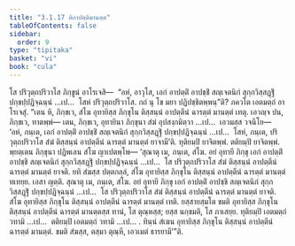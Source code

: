 ```yaml
---
title: "3.1.17 ติกาปตฺติมานตฺต"
tableOfContents: false
sidebar:
  order: 9
type: "tipitaka"
basket: "vi"
book: "cula"
---
```



<DynamicBreadcrumb />

<Division number="128" book="cula">

<Paragraph number="593" book="cula">
โส ปริวุตฺถปริวาโส ภิกฺขูนํ อาโรเจสิ—  “อหํ, อาวุโส, เอกํ อาปตฺติํ อาปชฺชิํ สญฺเจตนิกํ สุกฺกวิสฺสฏฺฐิํ ปกฺขปฺปฏิจฺฉนฺนํ …เป…  โสหํ ปริวุตฺถปริวาโส. กถํ นุ โข มยา ปฏิปชฺชิตพฺพนฺ”ติ? ภควโต เอตมตฺถํ อาโรเจสุํ. “เตน หิ, ภิกฺขเว, สํโฆ อุทายิสฺส ภิกฺขุโน ติสฺสนฺนํ อาปตฺตีนํ ฉารตฺตํ มานตฺตํ เทตุ. เอวญฺจ ปน, ภิกฺขเว, ทาตพฺพํ—
</Paragraph>

<Paragraph number="594" book="cula">
เตน, ภิกฺขเว, อุทายินา ภิกฺขุนา สํฆํ อุปสงฺกมิตฺวา …เป…  เอวมสฺส วจนีโย—  ‘อหํ, ภนฺเต, เอกํ อาปตฺติํ อาปชฺชิํ สญฺเจตนิกํ สุกฺกวิสฺสฏฺฐิํ ปกฺขปฺปฏิจฺฉนฺนํ …เป…  โสหํ, ภนฺเต, ปริวุตฺถปริวาโส สํฆํ ติสฺสนฺนํ อาปตฺตีนํ ฉารตฺตํ มานตฺตํ ยาจามี’ติ. ทุติยมฺปิ ยาจิตพฺพํ. ตติยมฺปิ ยาจิตพฺพํ. พฺยตฺเตน ภิกฺขุนา ปฏิพเลน สํโฆ ญาเปตพฺโพ—
</Paragraph>

</Division>
<Division number="129" book="cula">

<Paragraph number="595" book="cula">
‘สุณาตุ เม, ภนฺเต, สํโฆ. อยํ อุทายี ภิกฺขุ เอกํ อาปตฺติํ อาปชฺชิ สญฺเจตนิกํ สุกฺกวิสฺสฏฺฐิํ ปกฺขปฺปฏิจฺฉนฺนํ …เป…  โส ปริวุตฺถปริวาโส สํฆํ ติสฺสนฺนํ อาปตฺตีนํ ฉารตฺตํ มานตฺตํ ยาจติ. ยทิ สํฆสฺส ปตฺตกลฺลํ, สํโฆ อุทายิสฺส ภิกฺขุโน ติสฺสนฺนํ อาปตฺตีนํ ฉารตฺตํ มานตฺตํ ทเทยฺย. เอสา ญตฺติ.
</Paragraph>

<Paragraph number="596" book="cula">
สุณาตุ เม, ภนฺเต, สํโฆ. อยํ อุทายี ภิกฺขุ เอกํ อาปตฺติํ อาปชฺชิ สญฺเจตนิกํ สุกฺกวิสฺสฏฺฐิํ ปกฺขปฺปฏิจฺฉนฺนํ …เป…  โส ปริวุตฺถปริวาโส สํฆํ ติสฺสนฺนํ อาปตฺตีนํ ฉารตฺตํ มานตฺตํ ยาจติ. สํโฆ อุทายิสฺส ภิกฺขุโน ติสฺสนฺนํ อาปตฺตีนํ ฉารตฺตํ มานตฺตํ เทติ. ยสฺสายสฺมโต ขมติ อุทายิสฺส ภิกฺขุโน ติสฺสนฺนํ อาปตฺตีนํ ฉารตฺตํ มานตฺตสฺส ทานํ, โส ตุณฺหสฺส; ยสฺส นกฺขมติ, โส ภาเสยฺย.
</Paragraph>

<Paragraph number="597" book="cula">
ทุติยมฺปิ เอตมตฺถํ วทามิ …เป…  ตติยมฺปิ เอตมตฺถํ วทามิ …เป… .
</Paragraph>

<Paragraph number="598" book="cula">
ทินฺนํ สํเฆน อุทายิสฺส ภิกฺขุโน ติสฺสนฺนํ อาปตฺตีนํ ฉารตฺตํ มานตฺตํ. ขมติ สํฆสฺส, ตสฺมา ตุณฺหี, เอวเมตํ ธารยามี’”ติ.
</Paragraph>
</Division>